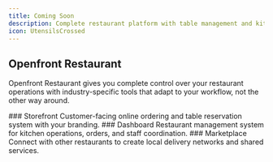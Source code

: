 ```yaml
---
title: Coming Soon
description: Complete restaurant platform with table management and kitchen workflows
icon: UtensilsCrossed
---
```



## Openfront Restaurant

Openfront Restaurant gives you complete control over your restaurant operations with industry-specific tools that adapt to your workflow, not the other way around.

<Steps>
<Step>
### Storefront
Customer-facing online ordering and table reservation system with your branding.
</Step>

<Step>
### Dashboard
Restaurant management system for kitchen operations, orders, and staff coordination.
</Step>

<Step>
### Marketplace
Connect with other restaurants to create local delivery networks and shared services.
</Step>
</Steps>